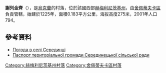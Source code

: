 {{coord|50|5|48|N|27|8|8|E|scale:100000|display=title}}

'''謝列金齊'''（{{lang-uk|Серединці}}），是[[烏克蘭|烏克蘭]]的村落，位於該國西部[[赫梅利尼茨基州|赫梅利尼茨基州]]，由[[舍佩蒂夫卡區|舍佩蒂夫卡區]]負責管轄，始建於1225年，面積0.183平方公里，海拔高度275米，2001年人口794。

==參考資料==
* [http://weather.in.ua/ua/hmel'nickaja/23714 Погода в селі Серединці]{{Wayback|url=http://weather.in.ua/ua/hmel%27nickaja/23714 |date=20160305073148 }}
* [http://www.oblrada.km.ua/map/shepsersilra.php Паспорт територіальної громади Серединецької сільської ради]{{dead link|date=2018年4月 |bot=InternetArchiveBot |fix-attempted=yes }}

{{DEFAULTSORT:Серединці}}
[[Category:赫梅利尼茨基州村落|Category:赫梅利尼茨基州村落]]
[[Category:舍佩蒂夫卡區村落|Category:舍佩蒂夫卡區村落]]


{{Khmelnytskyi-geo-stub}}
